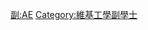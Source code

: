 {{Userbox
  |border-c = #FF88FF
  |border-s = 1
  |id-c     = #FF88FF
  |id-s     = 12
  |id-fc    = #000000
  |info-c   = #FFEEFF
  |info-s   = 10
  |info-fc  = #000000
  |id       = A.E.
  |info     = 這個用戶擁有[[:Category:維基工學副學士|工學副學士]]學位。
}}
<includeonly> [[Category:維基工學副學士|{{PAGENAME}}]] </includeonly>
<noinclude> [[Category:學位用戶框模板|副:AE]][[Category:維基工學副學士]] </noinclude>